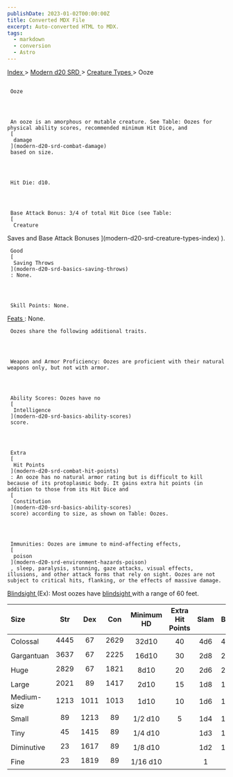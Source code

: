 ```yaml
---
publishDate: 2023-01-02T00:00:00Z
title: Converted MDX File
excerpt: Auto-converted HTML to MDX.
tags:
  - markdown
  - conversion
  - Astro
---
```







[
      Index
     ](-index)
     >
     [
      Modern d20 SRD
     ](modern-d20-srd-index)
     >
     [
      Creature Types
     ](modern-d20-srd-creature-types-index)
     > Ooze
    





## 
     Ooze
    



     An ooze is an amorphous or mutable creature. See Table: Oozes for physical ability scores, recommended minimum Hit Dice, and
     [
      damage
     ](modern-d20-srd-combat-damage)
     based on size.
    



     Hit Die: d10.
    



     Base Attack Bonus: 3/4 of total Hit Dice (see Table:
     [
      Creature
  Saves and Base Attack Bonuses
     ](modern-d20-srd-creature-types-index)
     ).
    



     Good
     [
      Saving Throws
     ](modern-d20-srd-basics-saving-throws)
     : None.
    



     Skill Points: None.
    



[
      Feats
     ](modern-d20-srd-feats-index)
     : None.
    



     Oozes share the following additional traits.
    



     Weapon and Armor Proficiency: Oozes are proficient with their natural weapons only, but not with armor.
    



     Ability Scores: Oozes have no
     [
      Intelligence
     ](modern-d20-srd-basics-ability-scores)
     score.
    



     Extra
     [
      Hit Points
     ](modern-d20-srd-combat-hit-points)
     : An ooze has no natural armor rating but is difficult to kill because of its protoplasmic body. It gains extra hit points (in addition to those from its Hit Dice and
     [
      Constitution
     ](modern-d20-srd-basics-ability-scores)
     score) according to size, as shown on Table: Oozes.
    



     Immunities: Oozes are immune to mind-affecting effects,
     [
      poison
     ](modern-d20-srd-environment-hazards-poison)
     , sleep, paralysis, stunning, gaze attacks, visual effects, illusions, and other attack forms that rely on sight. Oozes are not subject to critical hits, flanking, or the effects of massive damage.
    



[
      Blindsight
     ](modern-d20-srd-special-abilities-blindsight)
     (Ex): Most oozes have
     [
      blindsight
     ](modern-d20-srd-special-abilities-blindsight)
     with a range of 60 feet.
    


| Size | Str | Dex | Con | Minimum HD | Extra Hit Points | Slam | Bite | Claw | Gore |
| :------ | :-----: | :-----: | :-----: | :------------: | :------------------: | :------: | :------: | :------: | ------: |
| Colossal | 4445 | 67 | 2629 | 32d10 | 40 | 4d6 | 4d6 | 2d8 | 2d6 |
| Gargantuan | 3637 | 67 | 2225 | 16d10 | 30 | 2d8 | 2d8 | 2d6 | 1d8 |
| Huge | 2829 | 67 | 1821 | 8d10 | 20 | 2d6 | 2d6 | 2d4 | 1d6 |
| Large | 2021 | 89 | 1417 | 2d10 | 15 | 1d8 | 1d8 | 1d6 | 1d4 |
| Medium-size | 1213 | 1011 | 1013 | 1d10 | 10 | 1d6 | 1d6 | 1d4 | 1d3 |
| Small | 89 | 1213 | 89 | 1/2 d10 | 5 | 1d4 | 1d4 | 1d3 | 1d2 |
| Tiny | 45 | 1415 | 89 | 1/4 d10 |  | 1d3 | 1d3 | 1d2 | 1 |
| Diminutive | 23 | 1617 | 89 | 1/8 d10 |  | 1d2 | 1d2 | 1 |  |
| Fine | 23 | 1819 | 89 | 1/16 d10 |  | 1 | 1 |  |  |





